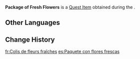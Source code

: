 {{Item Infobox
|id           = 100702
|image        = Item Parcel.png
|type         = Quest Items
|description  = The package contains some flowers trimmed by Flora herself. One can almost smell their fragrance through the packaging.
|source1      = Obtained during [[Fresh Flora]]
}}
'''Package of Fresh Flowers''' is a [[Quest Item]] obtained during the {{Quest|Fresh Flora}}.

==Other Languages==
{{Other Languages
|default_hidden = 1
|en      = Package of Fresh Flowers
|zhs     = 装有鲜花的包裹
|zhs_rm  = Zhuāngyǒu Xiānhuā de Bāoguǒ
|zht     = 裝有鮮花的包裹
|zht_rm  = Zhuāngyǒu Xiānhuā de Bāoguǒ
|ja      = 新鮮な生花が入った荷物
|ja_rm   = Shinsen-na Ikebana ga Haitta Nimotsu
|ko      = 싱싱한 꽃이 들어있는 소포
|es      = Paquete con flores frescas
|fr      = Colis de fleurs fraîches
|ru      = Упаковка свежих цветов
|th      = กล่องดอกไม้สด
|th_rm   = 
|vi      = Chiếc túi có chứa hoa tươi
|de      = Paket voller Blumen
|id      = Sebuket Bunga Segar
|pt      = Pacote com Flores Frescas
|tr      = Taze Çiçek Paketi
|it      = Pacchetto di fiori freschi
}}

==Change History==
{{Change History|1.2}}

[[fr:Colis de fleurs fraîches]]
[[es:Paquete con flores frescas]]